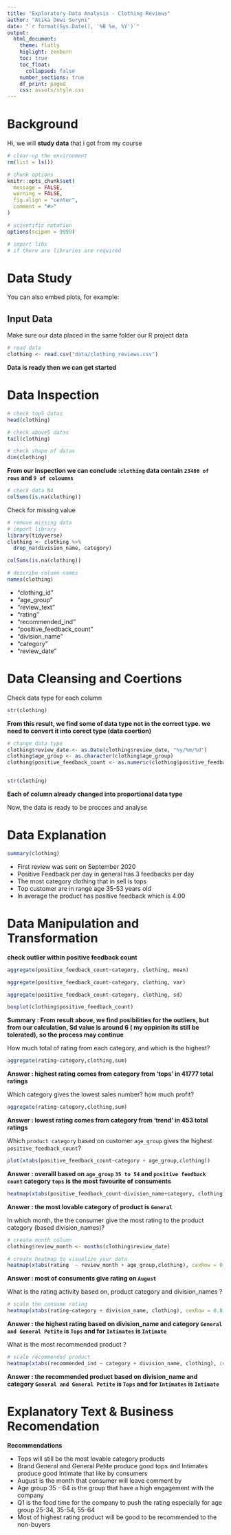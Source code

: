```yaml
---
title: "Exploratory Data Analysis - Clothing Reviews"
author: "Atika Dewi Suryni"
date: "`r format(Sys.Date(), '%B %e, %Y')`"
output: 
  html_document:
    theme: flatly
    higlight: zenburn
    toc: true
    toc_float:
      collapsed: false
    number_sections: true
    df_print: paged
    css: assets/style.css
---
```

<style>
body {
}
</style>


# Background {.tabset}

Hi, we will **study data** that i got from my course

```r
# clear-up the environment
rm(list = ls())

# chunk options
knitr::opts_chunk$set(
  message = FALSE,
  warning = FALSE,
  fig.align = "center",
  comment = "#>"
)

# scientific notation
options(scipen = 9999)
```

```r
# import libs
# if there are libraries are required
```

# Data Study

You can also embed plots, for example:

## Input Data
Make sure our data placed in the same folder our R project data

```r
# read data 
clothing <- read.csv("data/clothing_reviews.csv")
```
**Data is ready then we can get started**

# Data Inspection 

```r
# check top5 datas
head(clothing)
```
```r
# check above5 datas
tail(clothing)
```
```r
# check shape of datas
dim(clothing)
```
**From our inspection we can conclude :`clothing` data contain `23486 of rows` and `9 of coloumns`**

```r
# check data NA
colSums(is.na(clothing))
```
Check for missing value
```r
# remove missing data
# import library 
library(tidyverse)
clothing <- clothing %>% 
  drop_na(division_name, category)

colSums(is.na(clothing))
```

```r
# describe column names
names(clothing)
```
* "clothing_id"
* “age_group”
* “review_text”
* “rating”
* “recommended_ind”
* “positive_feedback_count”
* “division_name”
* “category”
* “review_date”

# Data Cleansing and Coertions
Check data type for each column
```r
str(clothing)
```

**From this result, we find some of data type not in the correct type. we need to convert it into corect type (data coertion)**

```r
# change data type
clothing$review_date <- as.Date(clothing$review_date, "%y/%m/%d")
clothing$age_group <- as.character(clothing$age_group)
clothing$positive_feedback_count <- as.numeric(clothing$positive_feedback_count)


str(clothing)
```

**Each of column already changed into proportional data type**

Now, the data is ready to be procces and analyse

# Data Explanation

```r
summary(clothing)
```
* First review was sent on September 2020
* Positive Feedback per day in general has 3 feedbacks per day
* The most category clothing that in sell is tops
* Top customer are in range age 35-53 years old
* In average the product has positive feedback which is 4.00 

# Data Manipulation and Transformation

**check outlier within positive feedback count**
```r
aggregate(positive_feedback_count~category, clothing, mean)
```
```r
aggregate(positive_feedback_count~category, clothing, var)
```
```r
aggregate(positive_feedback_count~category, clothing, sd)
```
```r
boxplot(clothing$positive_feedback_count)
```

**Summary : From result above, we find posibilities for the outliers, but from our calculation, Sd value is around 6 ( my oppinion its still be tolerated), so the process may continue**


How much total of rating from each category, and which is the highest?
```r
aggregate(rating~category,clothing,sum)
```

**Answer : highest rating comes from category from ‘tops’ in 41777 total ratings**

Which category gives the lowest sales number? how much profit?
```r
aggregate(rating~category,clothing,sum)
```

**Answer : lowest rating comes from category from ‘trend’ in 453 total ratings**

Which `product category` based on customer `age_group` gives the highest `positive_feedback_count`? 
```r
plot(xtabs(positive_feedback_count~category + age_group,clothing))
```

**Answer : overalll based on `age_group` `35 to 54` and `positive feedback count` category `tops` is the most favourite of consuments**

```r
heatmap(xtabs(positive_feedback_count~division_name+category, clothing), cexRow = 0.8, cexCol = 0.8, scale = "column", Colv = NA, Rowv = NA)
```

**Answer : the most lovable category of product is `General`**

In which month, the the consumer give the most rating to the product category (based division_names)? 
```r
# create month column
clothing$review_month <- months(clothing$review_date)

# create heatmap to visualize your data
heatmap(xtabs(rating  ~ review_month + age_group,clothing), cexRow = 0.8, cexCol = 0.8, scale = "column", Colv = NA, Rowv = NA)
``` 

**Answer : most of consuments give rating on `August`**



What is the rating activity based on, product category and division_names ? 
```r
# scale the consume rating
heatmap(xtabs(rating~category + division_name, clothing), cexRow = 0.8, cexCol = 0.8, scale = "column", Colv = NA, Rowv = NA)
```

**Answer : the highest rating based on division_name and category `General and General Petite` is `Tops` and for `Intimates` is `Intimate`**

What is the most recommended product ? 
```r
# scale recommended product
heatmap(xtabs(recommended_ind ~ category + division_name, clothing), cexRow = 0.8, cexCol = 0.8, scale = "column", Colv = NA, Rowv = NA)
```

**Answer : the recommended product based on division_name and category `General and General Petite` is `Tops` and for `Intimates` is `Intimate`**

# Explanatory Text & Business Recomendation

**Recommendations**

- Tops will still be the most lovable category products 
- Brand General and General Petite produce good tops and Intimates produce good Intimate that like by consumers
- August is the month that consumer will leave comment by
- Age group 35 - 64 is the group that have a high engagement with the company
- Q1 is the food time for the company to push the rating especially for age group 25-34, 35-54, 55-64
- Most of highest rating product will be good to be recommended to the non-buyers







